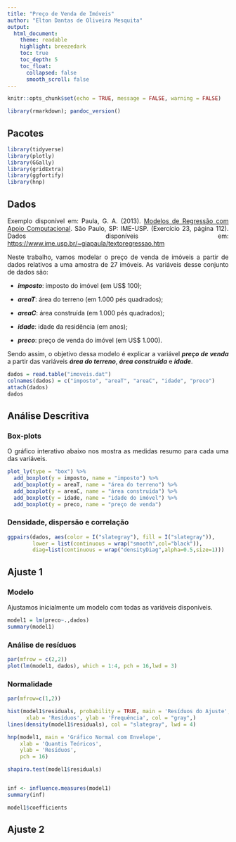 ```yaml
---
title: "Preço de Venda de Imóveis"
author: "Elton Dantas de Oliveira Mesquita"
output:
  html_document:
    theme: readable
    highlight: breezedark
    toc: true
    toc_depth: 5
    toc_float:
      collapsed: false
      smooth_scroll: false
---
```


```{=html}
<style> body {text-align: justify} </style>
```
```r
knitr::opts_chunk$set(echo = TRUE, message = FALSE, warning = FALSE)

library(rmarkdown); pandoc_version()
```

## Pacotes

```r
library(tidyverse)
library(plotly)
library(GGally)
library(gridExtra)
library(ggfortify)
library(hnp)
```

## Dados

Exemplo disponível em: Paula, G. A. (2013). [Modelos de Regressão com Apoio Computacional](https://www.ime.usp.br/~giapaula/texto_2013.pdf). São Paulo, SP: IME-USP. (Exercício 23, página 112). Dados disponíveis em: <https://www.ime.usp.br/~giapaula/textoregressao.htm>

Neste trabalho, vamos modelar o preço de venda de imóveis a partir de dados relativos a uma amostra de 27 imóveis. As variáveis desse conjunto de dados são:

-   ***imposto***: imposto do imóvel (em US\$ 100);

-   ***areaT***: área do terreno (em 1.000 pés quadrados);

-   ***areaC***: área construída (em 1.000 pés quadrados);

-   ***idade***: idade da residência (em anos);

-   ***preco***: preço de venda do imóvel (em US\$ 1.000).

Sendo assim, o objetivo dessa modelo é explicar a variável ***preço de venda*** a partir das variáveis ***área do terreno***, ***área construída*** e ***idade***.

```r
dados = read.table("imoveis.dat")
colnames(dados) = c("imposto", "areaT", "areaC", "idade", "preco")
attach(dados)
dados
```

## Análise Descritiva

### Box-plots

O gráfico interativo abaixo nos mostra as medidas resumo para cada uma das variáveis.

```r
plot_ly(type = "box") %>%
  add_boxplot(y = imposto, name = "imposto") %>% 
  add_boxplot(y = areaT, name = "área do terreno") %>% 
  add_boxplot(y = areaC, name = "área construída") %>%
  add_boxplot(y = idade, name = "idade do imóvel") %>%
  add_boxplot(y = preco, name = "preço de venda")
```

### Densidade, dispersão e correlação

```r
ggpairs(dados, aes(color = I("slategray"), fill = I("slategray")),
        lower = list(continuous = wrap("smooth",col="black")),
        diag=list(continuous = wrap("densityDiag",alpha=0.5,size=1)))
```

## Ajuste 1

### Modelo

Ajustamos inicialmente um modelo com todas as variáveis disponíveis.

```r
model1 = lm(preco~.,dados)
summary(model1)
```

### Análise de resíduos

```r
par(mfrow = c(2,2))
plot(lm(model1, dados), which = 1:4, pch = 16,lwd = 3)
```

### Normalidade

```r
par(mfrow=c(1,2))

hist(model1$residuals, probability = TRUE, main = 'Resíduos do Ajuste',
      xlab = 'Resíduos', ylab = 'Frequência', col = "gray",)
lines(density(model1$residuals), col = "slategray", lwd = 4)

hnp(model1, main = 'Gráfico Normal com Envelope',
    xlab = 'Quantis Teóricos',
    ylab = 'Resíduos',
    pch = 16)

shapiro.test(model1$residuals) 


inf <- influence.measures(model1) 
summary(inf)

model1$coefficients
```

## Ajuste 2
